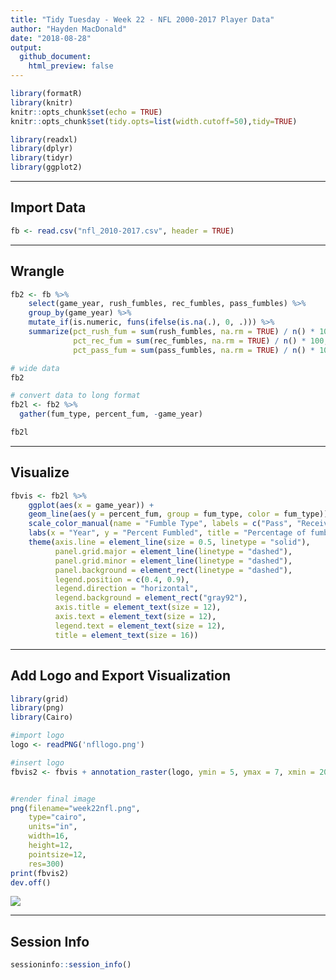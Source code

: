 ---
title: "Tidy Tuesday - Week 22 - NFL 2000-2017 Player Data"
author: "Hayden MacDonald"
date: "2018-08-28"
output: 
  github_document:
    html_preview: false
---

```{r setup, message = FALSE, warning = FALSE}
library(formatR)
library(knitr)
knitr::opts_chunk$set(echo = TRUE)
knitr::opts_chunk$set(tidy.opts=list(width.cutoff=50),tidy=TRUE)

library(readxl)
library(dplyr)
library(tidyr)
library(ggplot2)
```

----

## Import Data
```{r}
fb <- read.csv("nfl_2010-2017.csv", header = TRUE)
```

----

## Wrangle

```{r}
fb2 <- fb %>%
    select(game_year, rush_fumbles, rec_fumbles, pass_fumbles) %>%
    group_by(game_year) %>%
    mutate_if(is.numeric, funs(ifelse(is.na(.), 0, .))) %>%
    summarize(pct_rush_fum = sum(rush_fumbles, na.rm = TRUE) / n() * 100, 
              pct_rec_fum = sum(rec_fumbles, na.rm = TRUE) / n() * 100, 
              pct_pass_fum = sum(pass_fumbles, na.rm = TRUE) / n() * 100)

# wide data
fb2

# convert data to long format
fb2l <- fb2 %>%
  gather(fum_type, percent_fum, -game_year)

fb2l
```

----

## Visualize

```{r}
fbvis <- fb2l %>%
    ggplot(aes(x = game_year)) +
    geom_line(aes(y = percent_fum, group = fum_type, color = fum_type)) +
    scale_color_manual(name = "Fumble Type", labels = c("Pass", "Receive", "Rush"), values = c("#003399", "#aaaabb", "#cc0033")) +
    labs(x = "Year", y = "Percent Fumbled", title = "Percentage of fumbles per year by fumble type", subtitle = "Fumbles by passing, receiving or rushing") + 
    theme(axis.line = element_line(size = 0.5, linetype = "solid"), 
          panel.grid.major = element_line(linetype = "dashed"), 
          panel.grid.minor = element_line(linetype = "dashed"), 
          panel.background = element_rect(linetype = "dashed"),
          legend.position = c(0.4, 0.9),
          legend.direction = "horizontal",
          legend.background = element_rect("gray92"), 
          axis.title = element_text(size = 12),
          axis.text = element_text(size = 12), 
          legend.text = element_text(size = 12), 
          title = element_text(size = 16))
```

----

## Add Logo and Export Visualization

```{r}
library(grid)
library(png)
library(Cairo)

#import logo
logo <- readPNG('nfllogo.png')

#insert logo
fbvis2 <- fbvis + annotation_raster(logo, ymin = 5, ymax = 7, xmin = 2012.5, xmax = 2017.5)


#render final image
png(filename="week22nfl.png",
    type="cairo",
    units="in", 
    width=16,      
    height=12, 
    pointsize=12, 
    res=300)
print(fbvis2)
dev.off()
```

![](week22nfl.png)

----

## Session Info

```{r, echo = FALSE} 
sessioninfo::session_info()
```














